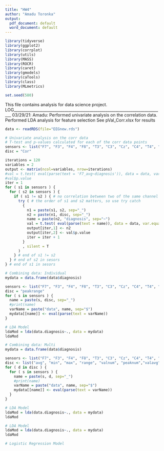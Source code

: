 ```yaml
---
title: "HW4"
author: "Amadu Toronka"
output:
  pdf_document: default
  word_document: default
---
```


```r
library(tidyverse)
library(ggplot2)
library(corrplot)
library(utils)
library(MASS)
library(ROCR)
library(caret)
library(gmodels)
library(caTools)
library(class)
library(MLmetrics)

set.seed(580)
```

This file contains analysis for data science project.
LOG_____________________________________________________________________________
03/29/21:
Amadu: Performed univariate analysis on the correlation data.
       Performed LDA analysis for feature selection
       See pVal_Corr.xlsx for results

```r
data <- readRDS(file="EEGnew.rds")
```

```r
# Univariate analysis on the corr data
# T-test and p-values calculated for each of the corr data points
sensors <- list("F7", "F3", "F4", "F8", "T3", "C3", "Cz", "C4", "T4", "T5", "P3", "Pz", "P4", "T6", "O1", "O2")
disc = "Cor"

iterations = 120
variables = 2
output <- matrix(ncol=variables, nrow=iterations)
#val = t.test( eval(parse(text = 'F7_avg~diagnosis')), data = data, var.equal = TRUE, paired = FALSE )
#val$p.value
iter = 1
for ( s1 in sensors ) {
  for ( s2 in sensors ) {
    if ( s1 != s2 ) { # no correlation between two of the same channel
      try ( # the order of s1 and s2 matters, so use try catch
        {
          n1 = paste(s1, s2, sep="_")
          n2 = paste(n1, disc, sep="_")
          name = paste(n2, "diagnosis", sep="~")
          val = t.test( eval(parse(text = name)), data = data, var.equal = TRUE, paired = FALSE )
          output[iter,1] <- n2
          output[iter,2] <- val$p.value
          iter = iter + 1
        }
        , silent = T
      )
    } # end of s1 != s2
  } # end of s2 in sesors
} # end of s1 in sesors
```

```r
# Combining data: Individual
mydata = data.frame(data$diagnosis)

sensors <- list("F7", "F3", "F4", "F8", "T3", "C3", "Cz", "C4", "T4", "T5", "P3", "Pz", "P4", "T6", "O1", "O2")
disc = "peakrange"
for ( s in sensors ) {
  name = paste(s, disc, sep="_")
  #print(name)
  varName = paste("data", name, sep="$")
  mydata[[name]] <- eval(parse(text = varName))
}

# LDA Model
ldaMod = lda(data.diagnosis~., data = mydata)
ldaMod
```

```r
# Combining data: Multi
mydata = data.frame(data$diagnosis)

sensors <- list("F7", "F3", "F4", "F8", "T3", "C3", "Cz", "C4", "T4", "T5", "P3", "Pz", "P4", "T6", "O1", "O2")
disc <- list("avg", "min", "max", "range", "valnum", "peaknum","valavg", "peakavg", "valrange", "peakrange")
for ( d in disc ) {
  for ( s in sensors ) {
    name = paste(s, d, sep="_")
    #print(name)
    varName = paste("data", name, sep="$")
    mydata[[name]] <- eval(parse(text = varName)) 
  }
}

# LDA Model
ldaMod = lda(data.diagnosis~., data = mydata)
ldaMod
```

```r
# LDA Model
ldaMod = lda(data.diagnosis~., data = mydata)
ldaMod

```


```r
# Logistic Regression Model

```

